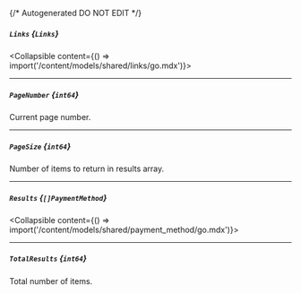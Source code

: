 {/* Autogenerated DO NOT EDIT  */}

##### `Links` *{`Links`}*
<Collapsible content={() => import('/content/models/shared/links/go.mdx')}>
</Collapsible>

---
##### `PageNumber` *{`int64`}*
Current page number.

---
##### `PageSize` *{`int64`}*
Number of items to return in results array.

---
##### `Results` *{`[]PaymentMethod`}*
<Collapsible content={() => import('/content/models/shared/payment_method/go.mdx')}>
</Collapsible>

---
##### `TotalResults` *{`int64`}*
Total number of items.

